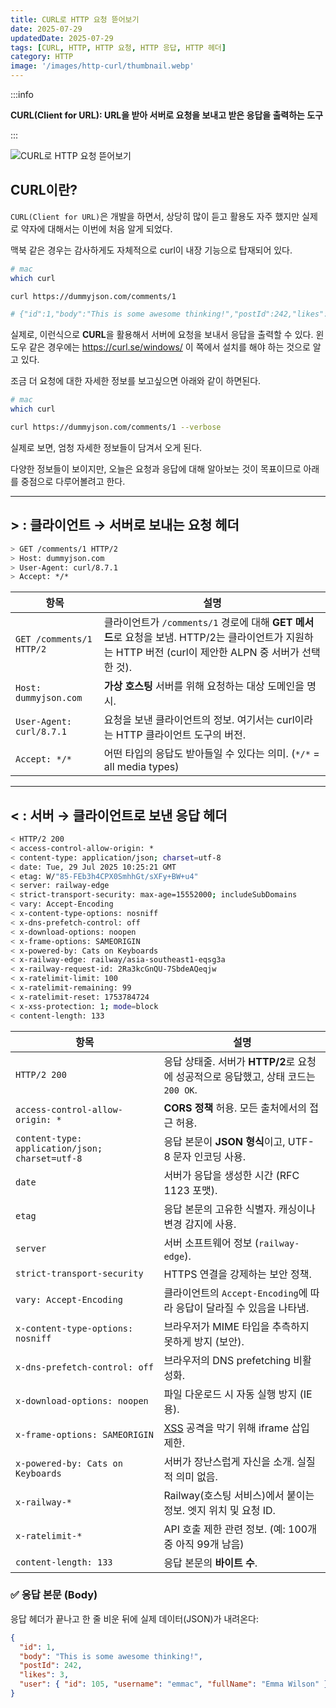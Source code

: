 ```yaml
---
title: CURL로 HTTP 요청 뜯어보기
date: 2025-07-29
updatedDate: 2025-07-29
tags: [CURL, HTTP, HTTP 요청, HTTP 응답, HTTP 헤더]
category: HTTP
image: '/images/http-curl/thumbnail.webp'
---
```



:::info

**CURL(Client for URL): URL을 받아 서버로 요청을 보내고 받은 응답을 출력하는 도구**

:::

![CURL로 HTTP 요청 뜯어보기](/images/http-curl/thumbnail.webp)

## CURL이란?

`CURL(Client for URL)`은 개발을 하면서, 상당히 많이 듣고 활용도 자주 했지만 실제로 약자에 대해서는 이번에 처음 알게 되었다.

맥북 같은 경우는 감사하게도 자체적으로 curl이 내장 기능으로 탑재되어 있다.

```bash
# mac
which curl

curl https://dummyjson.com/comments/1

# {"id":1,"body":"This is some awesome thinking!","postId":242,"likes":3,"user":{"id":105,"username":"emmac","fullName":"Emma Wilson"}}%
```

실제로, 이런식으로 **CURL**을 활용해서 서버에 요청을 보내서 응답을 출력할 수 있다.
윈도우 같은 경우에는 https://curl.se/windows/ 이 쪽에서 설치를 해야 하는 것으로 알고 있다.

조금 더 요청에 대한 자세한 정보를 보고싶으면 아래와 같이 하면된다.

```bash
# mac
which curl

curl https://dummyjson.com/comments/1 --verbose
```

실제로 보면, 엄청 자세한 정보들이 담겨서 오게 된다.

다양한 정보들이 보이지만, 오늘은 요청과 응답에 대해 알아보는 것이 목표이므로 아래를 중점으로 다루어볼려고 한다.

---

## **> : 클라이언트 → 서버로 보내는 요청 헤더**

```bash
> GET /comments/1 HTTP/2
> Host: dummyjson.com
> User-Agent: curl/8.7.1
> Accept: */*
```

| 항목                     | 설명                                                                                                                                                    |
| ------------------------ | ------------------------------------------------------------------------------------------------------------------------------------------------------- |
| `GET /comments/1 HTTP/2` | 클라이언트가 `/comments/1` 경로에 대해 **GET 메서드**로 요청을 보냄. HTTP/2는 클라이언트가 지원하는 HTTP 버전 (curl이 제안한 ALPN 중 서버가 선택한 것). |
| `Host: dummyjson.com`    | **가상 호스팅** 서버를 위해 요청하는 대상 도메인을 명시.                                                                                                |
| `User-Agent: curl/8.7.1` | 요청을 보낸 클라이언트의 정보. 여기서는 curl이라는 HTTP 클라이언트 도구의 버전.                                                                         |
| `Accept: */*`            | 어떤 타입의 응답도 받아들일 수 있다는 의미. (`*/*` = all media types)                                                                                   |

---

## **< : 서버 → 클라이언트로 보낸 응답 헤더**

```bash
< HTTP/2 200
< access-control-allow-origin: *
< content-type: application/json; charset=utf-8
< date: Tue, 29 Jul 2025 10:25:21 GMT
< etag: W/"85-FEb3h4CPX0SmhhGt/sXFy+BW+u4"
< server: railway-edge
< strict-transport-security: max-age=15552000; includeSubDomains
< vary: Accept-Encoding
< x-content-type-options: nosniff
< x-dns-prefetch-control: off
< x-download-options: noopen
< x-frame-options: SAMEORIGIN
< x-powered-by: Cats on Keyboards
< x-railway-edge: railway/asia-southeast1-eqsg3a
< x-railway-request-id: 2Ra3kcGnQU-7SbdeAQeqjw
< x-ratelimit-limit: 100
< x-ratelimit-remaining: 99
< x-ratelimit-reset: 1753784724
< x-xss-protection: 1; mode=block
< content-length: 133
```

| 항목                                            | 설명                                                                               |
| ----------------------------------------------- | ---------------------------------------------------------------------------------- |
| `HTTP/2 200`                                    | 응답 상태줄. 서버가 **HTTP/2**로 요청에 성공적으로 응답했고, 상태 코드는 `200 OK`. |
| `access-control-allow-origin: *`                | **CORS 정책** 허용. 모든 출처에서의 접근 허용.                                     |
| `content-type: application/json; charset=utf-8` | 응답 본문이 **JSON 형식**이고, UTF-8 문자 인코딩 사용.                             |
| `date`                                          | 서버가 응답을 생성한 시간 (RFC 1123 포맷).                                         |
| `etag`                                          | 응답 본문의 고유한 식별자. 캐싱이나 변경 감지에 사용.                              |
| `server`                                        | 서버 소프트웨어 정보 (`railway-edge`).                                             |
| `strict-transport-security`                     | HTTPS 연결을 강제하는 보안 정책.                                                   |
| `vary: Accept-Encoding`                         | 클라이언트의 `Accept-Encoding`에 따라 응답이 달라질 수 있음을 나타냄.              |
| `x-content-type-options: nosniff`               | 브라우저가 MIME 타입을 추측하지 못하게 방지 (보안).                                |
| `x-dns-prefetch-control: off`                   | 브라우저의 DNS prefetching 비활성화.                                               |
| `x-download-options: noopen`                    | 파일 다운로드 시 자동 실행 방지 (IE용).                                            |
| `x-frame-options: SAMEORIGIN`                   | [XSS](https://www.yolog.co.kr/post/security-xss) 공격을 막기 위해 iframe 삽입 제한.                                             |
| `x-powered-by: Cats on Keyboards`               | 서버가 장난스럽게 자신을 소개. 실질적 의미 없음.                                   |
| `x-railway-*`                                   | Railway(호스팅 서비스)에서 붙이는 정보. 엣지 위치 및 요청 ID.                      |
| `x-ratelimit-*`                                 | API 호출 제한 관련 정보. (예: 100개 중 아직 99개 남음)                             |
| `content-length: 133`                           | 응답 본문의 **바이트 수**.                                                         |

### **✅ 응답 본문 (Body)**

응답 헤더가 끝나고 한 줄 비운 뒤에 실제 데이터(JSON)가 내려온다:

```json
{
  "id": 1,
  "body": "This is some awesome thinking!",
  "postId": 242,
  "likes": 3,
  "user": { "id": 105, "username": "emmac", "fullName": "Emma Wilson" }
}
```
